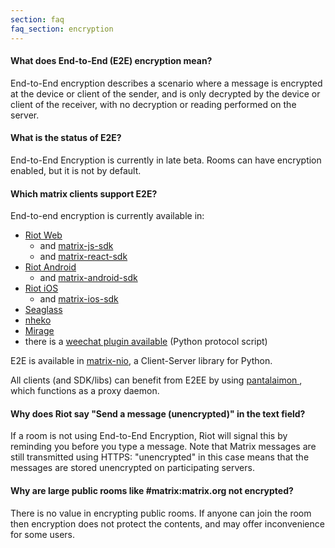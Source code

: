 ```yaml
---
section: faq
faq_section: encryption
---
```


#### What does End-to-End (E2E) encryption mean?

End-to-End encryption describes a scenario where a message is encrypted at the device or client of the sender, and is only decrypted by the device or client of the receiver, with no decryption or reading performed on the server.

#### What is the status of E2E?

End-to-End Encryption is currently in late beta. Rooms can have encryption enabled, but it is not by default.

#### Which matrix clients support E2E?

End-to-end encryption is currently available in:

* [Riot Web](https://github.com/vector-im/riot-web/)
  * and [matrix-js-sdk](https://github.com/matrix-org/matrix-js-sdk)
  * and [matrix-react-sdk](https://github.com/matrix-org/matrix-react-sdk)
* [Riot Android](https://github.com/vector-im/riot-android/)
  * and <a href="https://github.com/matrix-org/matrix-android-sdk">matrix-android-sdk</a>
* [Riot iOS](https://github.com/vector-im/riot-ios/)
  * and [matrix-ios-sdk](https://github.com/matrix-org/matrix-ios-sdk)
* <a href="https://github.com/neilalexander/seaglass">Seaglass</a>
* <a href="https://github.com/Nheko-Reborn/nheko">nheko</a>
* [Mirage](https://github.com/mirukana/mirage)
* there is a [weechat plugin available](https://github.com/poljar/weechat-matrix) (Python protocol script)

E2E is available in [matrix-nio](https://github.com/poljar/matrix-nio), a Client-Server library for Python.

All clients (and SDK/libs) can benefit from E2EE by using [pantalaimon
](https://github.com/matrix-org/pantalaimon), which functions as a proxy daemon.

#### Why does Riot say "Send a message (unencrypted)" in the text field?

If a room is not using End-to-End Encryption, Riot will signal this by reminding you before you type a message. Note that Matrix messages are still transmitted using HTTPS: "unencrypted" in this case means that the messages are stored unencrypted on participating servers.

#### Why are large public rooms like #matrix:matrix.org not encrypted?

There is no value in encrypting public rooms. If anyone can join the room then encryption does not protect the contents, and may offer inconvenience for some users.
